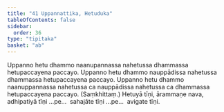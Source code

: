 ```yaml
---
title: "41 Uppannattika, Hetuduka"
tableOfContents: false
sidebar:
  order: 36
type: "tipitaka"
basket: "ab"
---
```



<DynamicBreadcrumb />

<Division number="83">

<Paragraph number="215">
Uppanno hetu dhammo naanupannassa nahetussa dhammassa hetupaccayena paccayo. Uppanno hetu dhammo nauppādissa nahetussa dhammassa hetupaccayena paccayo. Uppanno hetu dhammo naanuppannassa nahetussa ca nauppādissa nahetussa ca dhammassa hetupaccayena paccayo. (Saṃkhittaṃ.) Hetuyā tīṇi, ārammaṇe nava, adhipatiyā tīṇi …pe…  sahajāte tīṇi …pe…  avigate tīṇi.
</Paragraph>
</Division>